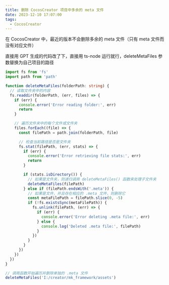 ```yaml
---
title: 删除 CocosCreator 项目中多余的 meta 文件
date: 2023-12-10 17:07:00
tags:
  - CocosCreator
---
```


在 CocosCreator 中，最近的版本不会删除多余的 meta 文件（只有 meta 文件而没有对应文件）

直接用 GPT 生成的代码改了下，直接用 ts-node 运行就行，deleteMetaFiles 参数替换为自己项目的路径

```ts
import fs from 'fs'
import path from 'path'

function deleteMetaFiles(folderPath: string) {
  // 读取文件夹中的内容
  fs.readdir(folderPath, (err, files) => {
    if (err) {
      console.error('Error reading folder:', err)
      return
    }

    // 遍历文件夹中的每个文件或文件夹
    files.forEach((file) => {
      const filePath = path.join(folderPath, file)

      // 检查当前路径是否是文件夹
      fs.stat(filePath, (err, stats) => {
        if (err) {
          console.error('Error retrieving file stats:', err)
          return
        }

        if (stats.isDirectory()) {
          // 如果是文件夹，则递归调用 deleteMetaFiles() 函数来处理子文件夹
          deleteMetaFiles(filePath)
        } else if (filePath.endsWith('.meta')) {
          // 如果是文件，并且存在相应的 .meta 文件，则删除它
          const metaFilePath = filePath.slice(0, -5)
          if (!fs.existsSync(metaFilePath)) {
            fs.unlink(filePath, (err) => {
              if (err) {
                console.error('Error deleting .meta file:', err)
              } else {
                console.log('Deleted .meta file:', filePath)
              }
            })
          }
        }
      })
    })
  })
}

// 调用函数开始遍历并删除单独的 .meta 文件
deleteMetaFiles('I:/creator/mk_framework/assets')
```
